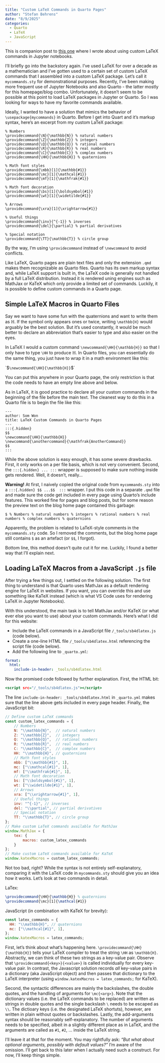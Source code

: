 ```yaml
---
title: "Custom LaTeX Commands in Quarto Pages"
author: "Stefan Behrens"
date: "8/9/2025"
categories:
  - Quarto
  - LaTeX
  - JavaScript
---
```


This is companion post to [this one](latex_in_jupyter_notebooks.html) where I wrote about using custom LaTeX commands in Jupyter notebooks.

I'll briefly go into the backstory again. I've used LaTeX for over a decade as a mathematician and I've gotten used to a certain set of custom LaTeX commands that I assembled into a custom LaTeX package. Let's call it `mycommands.sty` for demonstrational purposes. Recently, I've been making more frequent use of Jupyter Notebooks and also Quarto - the latter mostly for this homepage/blog combo. Unfortunately, it doesn't seem to be possible at this point to load LaTeX packages in Jupyter or Quarto. So I was looking for ways to have my favorite commands available.

Ideally, I wanted to have a solution that mimics the behavior of `\usepackage{mycommands}` in Quarto. Before I get into Quart and it's markup syntax, here's an excerpt from my custom LaTeX package:

``` .latex
% Numbers
\providecommand{\N}{\mathbb{N}} % natural numbers
\providecommand{\Z}{\mathbb{Z}} % integers
\providecommand{\Q}{\mathbb{Q}} % rational numbers
\providecommand{\R}{\mathbb{R}} % real numbers
\providecommand{\C}{\mathbb{C}} % complex numbers
\providecommand{\HH}{\mathbb{H}} % quaternions

% Math font styles
\providecommand{\mbb}[1]{\mathbb{#1}}
\providecommand{\mc}[1]{\mathcal{#1}}
\providecommand{\mf}[1]{\mathfrak{#1}}

% Math font decoration
\providecommand{\bs}[1]{\boldsymbol{#1}}
\providecommand{\wt}[1]{\widetilde{#1}}

% Arrows
\providecommand{\xra}[1]{\xrightarrow{#1}}

% Useful things
\providecommand{\inv}{^{-1}} % inverses
\providecommand{\del}{\partial} % partial derivatives

% Special notation
\providecommand{\TT}{\mathbb{T}} % circle group
```

By the way, I'm using `\providecommand` instead of `\newcommand` to avoid conflicts.

Like LaTeX, Quarto pages are plain text files and only the extension `.qmd` makes them recognizable as Quarto files. Quarto has its own markup syntax and, while LaTeX support is built in, the LaTeX code is generally not handled by a full LaTeX distribution. Instead it is rendered uning engines such as MathJax or KaTeX which only provide a limited set of commands. Luckily, it is possible to define custom commands in a Quarto page.

## Simple LaTeX Macros in Quarto Files

Say we want to have some fun with the quaternions and want to write them as $\mathbb{H}$. If the symbol only appears ones or twice, writing `\mathbb{H}` would arguably be the best solution. But it's used constantly, it would be much better to declare an abbreviation that's easier to type and also easier on the eyes. 

In LaTeX I would a custom command `\newcommand{\HH}{\mathbb{H}}` so that I only have to type `\HH` to produce $\mathbb{H}$. In Quarto files, you can essentially do the same thing, you just have to wrap it in a math environment like this:

\`\$`\newcommand{\HH}{\mathbb{H}}`\$\`

$\newcommand{\HH}{H}$

You can put this anywhere in your Quarto page, the only restriction is that the code needs to have an empty line above and below.

As in LaTeX, it is good practice to declare all your custom commands in the beginning of the file before the main text. The cleanest way to do this in a Quarto file is to begin the file like this:

``` quarto
---
author: Som Won
title: LaTeX Custom Commands in Quarto Pages
---
:::{.hidden}
$$
\newcommand{\HH}{\mathbb{H}}
\newcommand{\anothercommand}{\mathfrak{AnotherCommand}}
$$
:::
```

While the above solution is easy enough, it has some severe drawbacks.
First, it only works on a per file basis, which is not very convenient. 
Second, the `:::{.hidden} ... :::` wrapper is supposed to make sure nothing inside gets rendered. Well, it doesn't, really... 

**Warning!** At first, I naively copied the original code from `mycommands.sty` into a `:::{.hidden} $$ ...$$  :::` wrapper.
I put this code in a separate `.qmd` file and made sure the code get included in every page using Quarto's include features.  This worked fine for pages and blog posts, but for some reason the preview text on the blog home page contained this garbage:
```.raw
$ % Numbers % natural numbers % integers % rational numbers % real numbers % complex numbers % quaternions
```
Apparently, the problem is related to LaTeX-style comments in the `mycommands.sty` code. So I removed the comments, but the blog home page still contains `$` as an artefact (or `$$`, I forgot). 

Bottom line, this method doesn't quite cut it for me. Luckily, I found a better way that I'll explain next.


## Loading LaTeX Macros from a JavaScript `.js` file

After trying a few things out, I settled on the following solution. The first thing to understand is that Quarto uses MathJax as a default rendering engine for LaTeX in websites. If you want, you can override this and use something like KaTeX instead (which is what VS Code uses for rendering LaTeX in Jupyter Notebooks). 

With this understood, the main task is to tell MathJax and/or KaTeX (or what ever else you want to use) about your custom commands. Here's what I did for this website:

* Include the LaTeX commands in a JavaScript file `/_tools/sb4dlatex.js` (code below).
* Create a one-line HTML file `/_tools/sb4dlatex.html` referencing the script file (code below).
* Add the following line to `_quarto.yml`:
```yaml
format:
  html:
    include-in-header: _tools/sb4dlatex.html
```

Now the promised code followed by further explanation. First, the HTML bit:
``` .html
<script src="/_tools/sb4dlatex.js"></script>
```
The line `include-in-header: _tools/sb4dlatex.html` in `_quarto.yml` makes sure that the line above gets included in every page header. Finally, the JavaScript bit:
``` .js
// Define custom LaTeX commands
const custom_latex_commands = {
    // Numbers
    N: "\\mathbb{N}",  // natural numbers
    Z: "\\mathbb{Z}",  // integers
    Q: "\\mathbb{Q}",  // rational numbers
    R: "\\mathbb{R}",  // real numbers
    C: "\\mathbb{C}",  // complex numbers
    HH: "\\mathbb{H}", // quaternions
    // Math font styles
    mbb: ["\\mathbb{#1}", 1],
    mc: ["\\mathcal{#1}", 1],
    mf: ["\\mathfrak{#1}", 1],
    // Math font decoration
    bs: ["\\boldsymbol{#1}", 1],
    wt: ["\\widetilde{#1}", 1],
    // Arrows
    xra: ["\\xrightarrow{#1}", 1],
    // Useful things
    inv: "^{-1}", // inverses
    del: "\\partial", // partial derivatives
    // Special notation
    TT: "\\mathbb{T}", // circle group
};
// Make custom LaTeX commands available for MathJax
window.MathJax = {
    tex: {
        macros: custom_latex_commands
    }
};
// Make custom LaTeX commands available for KaTeX
window.katexMacros = custom_latex_commands;
```

Not too bad, right? While the syntax is not entirely self-explanatory, comparing it with the LaTeX code in `mycommands.sty` should give you an idea how it works. Let's look at two commands in detail.

LaTex: 
```latex
\providecommand{\HH}{\mathbb{H}} % quaternions
\providecommand{\mc}[1]{\mathcal{#1}}
```
JavaScript (in combination with KaTeX for brevity):
```.js
const latex_commands = {
  HH: "\\mathbb{H}", // quaternions
  mc: ["\\mathcal{#1}", 1],
};
window.katexMacros = latex_commands;
```
First, let's think about what's happening here. `\providecommand{\HH}{\mathbb{H}}` tells your LaTeX compiler to treat the string `\HH` as `\mathbb{H}`. Abstractly, we can think of these two strings as a key-value pair. Observe that `\providecommand{<key>}{<value>}` is called individually for every key-value pair. In contrast, the Javascript solution records *all* key-value pairs in a dictionary (aka JavaScript object) and then passes that dictionary to the LaTeX interpreter (using `window.katexMacros = latex_commands;` for KaTeX).

Second, the syntactic differences are mainly the backslashes, the double quotes, and the handling of arguments for `\mc{<arg>}`. Note that the dictionary values (i.e. the LaTeX commands to be replaced) are written as strings in double quotes and the single backslash `\` needs to be escaped as `\\`. The dictioary keys (i.e. the designated LaTeX shortuts), however, are written in plain without quotes or backslashes. Lastly, the add-arguments syntax should be reasonably self-explanatory. The number of arguments needs to be specified, albeit in a slightly different place as in LaTeX, and the arguments are called as `#1`, `#2`, ... inside the LaTeX string.

I'll leave it at that for the moment. You may rightfully ask: *"But what about optional arguments, possibly with default values?"* I'm aware of the omission. I'll get back to this later when I actually need such a construct. For now, I'll keep things simple.
